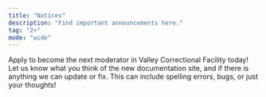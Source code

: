 ```yaml
---
title: "Notices"
description: "Find important announcements here."
tag: "2+"
mode: "wide"
---
```


<Card title="Moderator Application" icon="staff" horizontal href="https://melon.ly/form/7377847792229683200">
  Apply to become the next moderator in Valley Correctional Facility today!
</Card>

<Card title="Website Feedback" icon="thought-bubble" horizontal href="https://forms.gle/nNhZa2eXwetiikVj6">
  Let us know what you think of the new documentation site, and if there is anything we can update or fix. This can include spelling errors, bugs, or just your thoughts!
</Card>